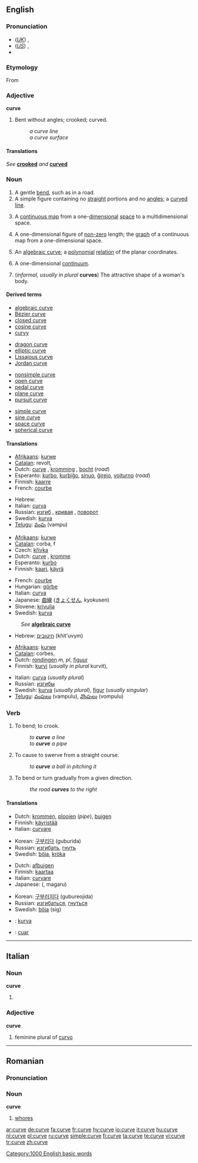 {{wikipedia|dab=curve (disambiguation)|curve}}
==English==

===Pronunciation===
* (''[[Received Pronunciation|UK]]'') {{IPA|/kɜːv/}}, {{SAMPA|/k3:v/}}
* (''[[General American|US]]'') {{IPA|/kɝv/}}, {{SAMPA|/k3`v/}}
* {{audio|en-us-curve.ogg|Audio (US)}}

===Etymology===
From {{etyl|la}} {{term|curvus||lang=la|bent, curved}}

===Adjective===
'''curve'''

# {{obsolete}} Bent without angles; crooked; curved.
#: ''a curve line''
#: ''a curve surface''

====Translations====
''See'' '''[[crooked]]''' ''and'' '''[[curved]]'''

===Noun===
{{wikipedia}}
{{en-noun}}

# A gentle [[bend]], such as in a road.
# A simple figure containing no [[straight]] portions and no [[angle]]s; a [[curved]] [[line]].
# {{analyticgeom}}  A [[continuous map]] from a one-[[dimensional]] [[space]] to a multidimensional space.
# {{geometry}} A one-dimensional figure of [[non-zero]] length; the [[graph]] of a continuous map from a one-dimensional space.
# {{alggeom}} An [[algebraic curve]]; a [[polynomial]] [[relation]] of the planar coordinates.
# {{topology}} A one-dimensional [[continuum]].
# (''informal, usually in plural'' '''curves''') The attractive shape of a woman's body.

====Derived terms====
{{rel-top4|terms derived from curve (noun)}}
* [[algebraic curve]]
* [[Bézier curve]]
* [[closed curve]]
* [[cosine curve]]
* [[curvy]]
{{rel-mid4}}
* [[dragon curve]]
* [[elliptic curve]]
* [[Lissajous curve]]
* [[Jordan curve]]
{{rel-mid4}}
* [[nonsimple curve]]
* [[open curve]]
* [[pedal curve]]
* [[plane curve]]
* [[pursuit curve]]
{{rel-mid4}}
* [[simple curve]]
* [[sine curve]]
* [[space curve]]
* [[spherical curve]]
{{rel-bottom}}

====Translations====
{{trans-top|gentle bend}}
* [[Afrikaans]]: [[kurwe]]
* [[Catalan]]: revolt, {{m}}
* Dutch: [[curve]] {{f}}, [[kromming]] {{f}}, [[bocht]] {{m}} (''road'')
* Esperanto: [[kurbo]], [[kurbiĝo]], [[sinuo]], [[ĝirejo]], [[vojturno]] (''road'')
* Finnish: [[kaarre]]
* French: [[courbe]] {{f}}
{{trans-mid}}
* Hebrew: {{he-translation|עקימה|'aqima}} {{f}}
* Italian: [[curva]] {{f}}
* Russian: [[изгиб]] {{m}}, [[кривая]] {{f}}, [[поворот]] {{m}}
* Swedish: [[kurva]] {{c}}
* [[Telugu]]: [[వంపు]] (vampu)
{{trans-bottom}}

{{trans-top|geometry: one-dimensional figure}}
* [[Afrikaans]]: [[kurwe]]
* [[Catalan]]: corba, f
* Czech: [[křivka]] {{f}}
* Dutch: [[curve]] {{f}}, [[kromme]] {{f}}
* Esperanto: [[kurbo]]
* Finnish: [[kaari]], [[käyrä]]
{{trans-mid}}
* French: [[courbe]] {{f}}
* Hungarian: [[görbe]]
* Italian: [[curva]] {{f}}
* Japanese: [[曲線]] ([[きょくせん]], kyokusen)
* Slovene: [[krivulja]] {{f}}
* Swedish: [[kurva]] {{c}}
{{trans-bottom}}

{{trans-top|algebraic curve}}
: ''See'' '''[[algebraic curve#Translations|algebraic curve]]'''
{{trans-bottom}}

{{rfc-tsort|unknown line format:  !--Note: put INFORMAL translations in this table, where these exist-- }}
{{trans-top|informal: usually in plural: attractive features of a woman}}
* Hebrew: [[חיטובים]] (khit'uvym) {{m|p}}
<!--Note: put INFORMAL translations in this table, where these exist-->
{{trans-bottom}}

{{trans-top|informal: attractive shape of a woman's body}}
<!--Note: put INFORMAL translations in this table, where these exist-->
* [[Afrikaans]]: [[kurwe]]
* [[Catalan]]: corbes, {{f|p}}
* Dutch: [[rondingen]] ''m, pl'', [[figuur]] {{f}}
* Finnish: [[kurvi]] (''usually in plural'' kurvit),
{{trans-mid}}
* Italian: [[curva]] {{f}} (''usually plural'')
* Russian: [[изгибы]] {{p}}
* Swedish: [[kurva]] {{c}} (''usually plural''), [[figur]] {{c}} (''usually singular'')
* [[Telugu]]: [[వంపులు]] (vampulu), [[వొంపులు]] (vompulu)
{{trans-bottom}}

===Verb===
{{en-verb|curv|es}}

# {{transitive}} To bend; to crook.
#: ''to '''curve''' a line''
#: ''to '''curve''' a pipe''
# {{transitive}} To cause to swerve from a straight course.
#: ''to '''curve''' a ball in pitching it''
# {{intransitive}} To bend or turn gradually from a given direction.
#: ''the road '''curves''' to the right''

====Translations====

{{trans-top|bend, crook}}
* Dutch: [[krommen]], [[plooien]] (''pipe''), [[buigen]]
* Finnish: [[käyristää]]
* Italian: [[curvare]]
{{trans-mid}}
* Korean: [[구부리다]] (guburida)
* Russian: [[изгибать]], [[гнуть]]
* Swedish: [[böja]], [[kröka]]
{{trans-bottom}}

{{trans-top|cause to swerve from a straight course}}
{{trans-mid}}
{{trans-bottom}}

{{trans-top|bend or turn gradually from a given direction}}
* Dutch: [[afbuigen]]
* Finnish: [[kaartaa]]
* Italian: [[curvare]]
* Japanese: {{Jpan|[[曲がる]]}} ({{Jpan|[[まがる]]}}, magaru)
{{trans-mid}}
* Korean: [[구부러지다]] (gubureojida)
* Russian: [[изгибаться]], [[гнуться]]
* Swedish: [[böja]] (sig)
{{trans-bottom}}

<!--Remove this section once all of the translations below have been moved into the tables above.-->
{{checktrans}}

* {{ttbc|Indonesian}}: [[kurva]]
* {{ttbc|Irish}}: [[cuar]]

[[Category:1000 English basic words]]

----

==Italian==

===Noun===
'''curve''' {{f}}

# {{plural of|curva}}

===Adjective===
'''curve'''

# feminine plural of [[curvo]]

----

==Romanian==

===Pronunciation===
{{IPA|[ˈkur.ve]|lang=ro}}

===Noun===
'''curve''' {{f|p}}

# {{plural of|curvă|lang=Romanian}} [[whores]]

[[ar:curve]]
[[de:curve]]
[[fa:curve]]
[[fr:curve]]
[[hy:curve]]
[[io:curve]]
[[it:curve]]
[[hu:curve]]
[[nl:curve]]
[[pl:curve]]
[[ru:curve]]
[[simple:curve]]
[[fi:curve]]
[[ta:curve]]
[[te:curve]]
[[vi:curve]]
[[tr:curve]]
[[zh:curve]]